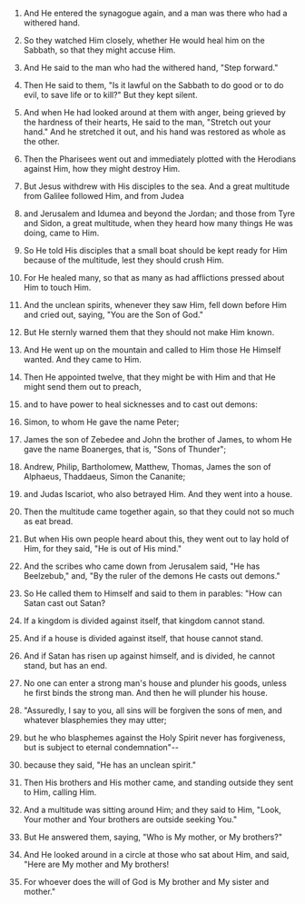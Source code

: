 
1. And He entered the synagogue again, and a man was there who had a withered hand.

2. So they watched Him closely, whether He would heal him on the Sabbath, so that they might accuse Him.

3. And He said to the man who had the withered hand, "Step forward."

4. Then He said to them, "Is it lawful on the Sabbath to do good or to do evil, to save life or to kill?" But they kept silent.

5. And when He had looked around at them with anger, being grieved by the hardness of their hearts, He said to the man, "Stretch out your hand." And he stretched it out, and his hand was restored as whole as the other.

6. Then the Pharisees went out and immediately plotted with the Herodians against Him, how they might destroy Him.

7. But Jesus withdrew with His disciples to the sea. And a great multitude from Galilee followed Him, and from Judea

8. and Jerusalem and Idumea and beyond the Jordan; and those from Tyre and Sidon, a great multitude, when they heard how many things He was doing, came to Him.

9. So He told His disciples that a small boat should be kept ready for Him because of the multitude, lest they should crush Him.

10. For He healed many, so that as many as had afflictions pressed about Him to touch Him.

11. And the unclean spirits, whenever they saw Him, fell down before Him and cried out, saying, "You are the Son of God."

12. But He sternly warned them that they should not make Him known.

13. And He went up on the mountain and called to Him those He Himself wanted. And they came to Him.

14. Then He appointed twelve, that they might be with Him and that He might send them out to preach,

15. and to have power to heal sicknesses and to cast out demons:

16. Simon, to whom He gave the name Peter;

17. James the son of Zebedee and John the brother of James, to whom He gave the name Boanerges, that is, "Sons of Thunder";

18. Andrew, Philip, Bartholomew, Matthew, Thomas, James the son of Alphaeus, Thaddaeus, Simon the Cananite;

19. and Judas Iscariot, who also betrayed Him. And they went into a house.

20. Then the multitude came together again, so that they could not so much as eat bread.

21. But when His own people heard about this, they went out to lay hold of Him, for they said, "He is out of His mind."

22. And the scribes who came down from Jerusalem said, "He has Beelzebub," and, "By the ruler of the demons He casts out demons."

23. So He called them to Himself and said to them in parables: "How can Satan cast out Satan?

24. If a kingdom is divided against itself, that kingdom cannot stand.

25. And if a house is divided against itself, that house cannot stand.

26. And if Satan has risen up against himself, and is divided, he cannot stand, but has an end.

27. No one can enter a strong man's house and plunder his goods, unless he first binds the strong man. And then he will plunder his house.

28. "Assuredly, I say to you, all sins will be forgiven the sons of men, and whatever blasphemies they may utter;

29. but he who blasphemes against the Holy Spirit never has forgiveness, but is subject to eternal condemnation"--

30. because they said, "He has an unclean spirit."

31. Then His brothers and His mother came, and standing outside they sent to Him, calling Him.

32. And a multitude was sitting around Him; and they said to Him, "Look, Your mother and Your brothers are outside seeking You."

33. But He answered them, saying, "Who is My mother, or My brothers?"

34. And He looked around in a circle at those who sat about Him, and said, "Here are My mother and My brothers!

35. For whoever does the will of God is My brother and My sister and mother."


